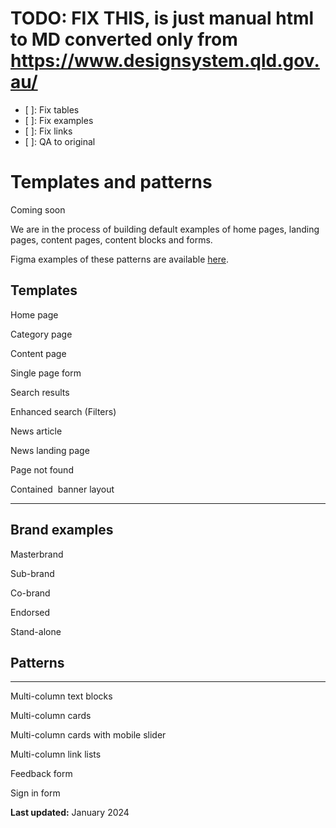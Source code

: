 

<Meta title="0.3. Templates and patterns/Templates and patterns" />

# TODO: FIX THIS, is just manual html to MD converted only from https://www.designsystem.qld.gov.au/
* [ ]: Fix tables
* [ ]: Fix examples
* [ ]: Fix links
* [ ]: QA to original

Templates and patterns
======================

Coming soon

We are in the process of building default examples of home pages, landing pages, content pages, content blocks and forms.

Figma examples of these patterns are available [here](https://www.figma.com/file/qKsxl3ogIlBp7dafgxXuCA/QLD-GOV-DDS?type=design&node-id=6332%3A188020&mode=design&t=B9Jzb9YQyv8eN7cJ-1).

Templates
---------

Home page

Category page

Content page

Single page form

Search results

Enhanced search (Filters)

News article

News landing page

Page not found

Contained  banner layout

* * *

Brand examples
--------------

Masterbrand

Sub-brand

Co-brand

Endorsed

Stand-alone

Patterns
--------

* * *

Multi-column text blocks

Multi-column cards

Multi-column cards with mobile slider

Multi-column link lists

Feedback form

Sign in form

**Last updated:** January 2024
